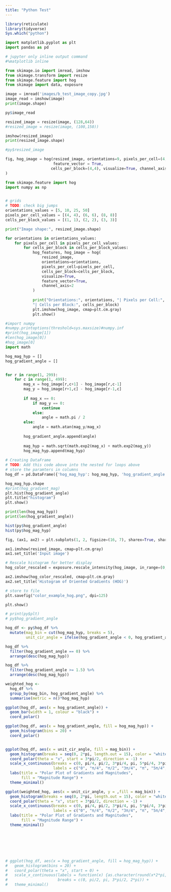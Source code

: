 ```yaml
---
title: "Python Test"
---
```


```r
library(reticulate)
library(tidyverse)
Sys.which("python")
```

```python

import matplotlib.pyplot as plt
import pandas as pd

# jupyter only inline output command
#%matplotlib inline

from skimage.io import imread, imshow
from skimage.transform import resize
from skimage.feature import hog
from skimage import data, exposure


```

```python
image = imread('images/b_test_image_copy.jpg')
image_read = imshow(image)
print(image.shape)
```

```r
py$image_read
```

```python
resized_image = resize(image, (128,64))
#resized_image = resize(image, (100,150))

imshow(resized_image)
print(resized_image.shape)
```

```r
#py$resized_image
```

```python
fig, hog_image = hog(resized_image, orientations=9, pixels_per_cell=(4, 4), 
                     feature_vector = True,
                    cells_per_block=(4,4), visualize=True, channel_axis=2 #multichannel=True
)
```

```python
from skimage.feature import hog
import numpy as np


# grids
# TODO: check big jumps
orientations_values = [5, 10, 25, 50]
pixels_per_cell_values = [(4, 4), (6, 6), (8, 8)]
cells_per_block_values = [(1, 1), (2, 2), (3, 3)]

print("Image shape:", resized_image.shape)

for orientations in orientations_values:
    for pixels_per_cell in pixels_per_cell_values:
        for cells_per_block in cells_per_block_values:
            hog_features, hog_image = hog(
                resized_image,
                orientations=orientations,
                pixels_per_cell=pixels_per_cell,
                cells_per_block=cells_per_block,
                visualize=True,
                feature_vector=True,
                channel_axis=2
            )
            
            print("Orientations:", orientations, "| Pixels per Cell:", pixels_per_cell, 
            "| Cells per Block:", cells_per_block)
            plt.imshow(hog_image, cmap=plt.cm.gray)
            plt.show()

```

```python
#import numpy
#numpy.printoptions(threshold=sys.maxsize)#numpy.inf
#print(hog_image[1])
#len(hog_image[0])
#hog_image[0]
import math

hog_mag_hyp = []
hog_gradient_angle = []


for r in range(1, 299):
    for c in range(1, 499):
        mag_x = hog_image[r,c+1] - hog_image[r,c-1]
        mag_y = hog_image[r+1,c] - hog_image[r-1,c]
        
        if mag_x == 0:
            if mag_y == 0:
                continue
            else:
                angle = math.pi / 2
        else:
            angle = math.atan(mag_y/mag_x)
        
        hog_gradient_angle.append(angle)
        
        mag_hyp = math.sqrt(math.exp2(mag_x) + math.exp2(mag_y))
        hog_mag_hyp.append(mag_hyp)
        
# Creating DataFrame
# TODO: Add this code above into the nested for loops above
# store the paramters in columns
hog_df = pd.DataFrame({'hog_mag_hyp': hog_mag_hyp, 'hog_gradient_angle': hog_gradient_angle})

hog_mag_hyp.shape
#print(hog_gradient_mag)
plt.hist(hog_gradient_angle) 
plt.title("histogram") 
plt.show()

print(len(hog_mag_hyp))
print(len(hog_gradient_angle))

```

```r
hist(py$hog_gradient_angle)
hist(py$hog_mag_hyp)
```

```python
fig, (ax1, ax2) = plt.subplots(1, 2, figsize=(16, 7), sharex=True, sharey=True)

ax1.imshow(resized_image, cmap=plt.cm.gray)
ax1.set_title('Input image')

# Rescale histogram for better display 
hog_color_rescaled = exposure.rescale_intensity(hog_image, in_range=(0, 10))

ax2.imshow(hog_color_rescaled, cmap=plt.cm.gray)
ax2.set_title('Histogram of Oriented Gradients (HOG)')

# store to file
plt.savefig("color_example_hog.png", dpi=125)

plt.show()

```

```r
# print(py$plt)
# py$hog_gradient_angle

hog_df <- py$hog_df %>%
  mutate(mag_bin = cut(hog_mag_hyp, breaks = 5),
         unit_cir_angle = ifelse(hog_gradient_angle < 0, hog_gradient_angle + 2*pi, hog_gradient_angle))

hog_df %>%
  filter(hog_gradient_angle == 0) %>%
  arrange(desc(hog_mag_hyp))

hog_df %>%
  filter(hog_gradient_angle >= 1.5) %>%
  arrange(desc(hog_mag_hyp))

```

```r

weighted_hog <-
  hog_df %>%
  group_by(mag_bin, hog_gradient_angle) %>%
  summarise(metric = n()*hog_mag_hyp)

ggplot(hog_df, aes(x = hog_gradient_angle)) +
  geom_bar(width = 1, colour = "black") +
  coord_polar()

ggplot(hog_df, aes(x = hog_gradient_angle, fill = hog_mag_hyp)) +
  geom_histogram(bins = 20) +
  coord_polar()


ggplot(hog_df, aes(x = unit_cir_angle, fill = mag_bin)) +
  geom_histogram(breaks = seq(0, 2*pi, length.out = 15), color = "white") +
  coord_polar(theta = "x", start = 3*pi/2, direction = -1) +
  scale_x_continuous(breaks = c(0, pi/4, pi/2, 3*pi/4, pi, 5*pi/4, 3*pi/2, 7*pi/4), 
                     labels = c("0", "π/4", "π/2", "3π/4", "π", "5π/4", "3π/2", "7π/4")) +
  labs(title = "Polar Plot of Gradients and Magnitudes",
       fill = "Magnitude Range") +
  theme_minimal()

ggplot(weighted_hog, aes(x = unit_cir_angle, y = ,fill = mag_bin)) +
  geom_histogram(breaks = seq(0, 2*pi, length.out = 15), color = "white") +
  coord_polar(theta = "x", start = 3*pi/2, direction = -1) +
  scale_x_continuous(breaks = c(0, pi/4, pi/2, 3*pi/4, pi, 5*pi/4, 3*pi/2, 7*pi/4), 
                     labels = c("0", "π/4", "π/2", "3π/4", "π", "5π/4", "3π/2", "7π/4")) +
  labs(title = "Polar Plot of Gradients and Magnitudes",
       fill = "Magnitude Range") +
  theme_minimal()







# ggplot(hog_df, aes(x = hog_gradient_angle, fill = hog_mag_hyp)) +
#   geom_histogram(bins = 20) +
#   coord_polar(theta = "x", start = 0) +
#   scale_x_continuous(labels = function(x) {as.character(round(x*2*pi, digits = 5))},
#                      breaks = c(0, pi/2, pi, 3*pi/2, 2*pi)) +
#   theme_minimal()


```

